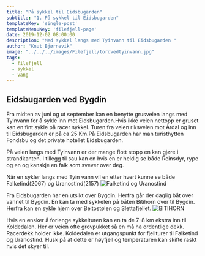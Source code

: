 ```yaml
---
title: "På sykkel til Eidsbugarden"
subtitle: "1. På sykkel til Eidsbugarden"
templateKey: 'single-post'
templateMenuKey: 'filefjell-page'
date: 2019-12-02 08:00:00
description: "Med sykkel langs med Tyinvann til Eidsbugarden "
author: "Knut Bjørnevik"
image: "../../../images/Filefjell/tordvedtyinvann.jpg"
tags:
  - filefjell
  - sykkel
  - vang
---
```


## Eidsbugarden ved Bygdin

Fra midten av juni og ut september kan en benytte grusveien langs med Tyinvann for å sykle inn mot Eidsbugarden.Hvis ikke veien nettopp er gruset kan en fint sykle på racer sykkel. Turen fra veien riksveien mot Årdal og inn til Eidsbugarden er på ca 25 Km.På Eidsbugarden har man turisthytten Fondsbu og det private hotellet Eidsbugarden.   

På veien langs med Tyinvann er der mange flott stopp en kan gjøre i strandkanten. I tillegg til sau kan en hvis en er heldig se både Reinsdyr, rype og en og kanskje en falk som svever over deg. 

Når en sykler langs med Tyin vann vil en etter hvert kunne se både Falketind(2067) og Uranostind(2157)
![Falketind og Uranostind ](../../../images/falketind/falketindfratyin.jpg)

Fra Eidsbugarden har en utsikt over Bygdin. Herfra går der daglig båt over vannet til Bygdin. En kan ta med sykkelen på båten Bitihorn over til Bygdin. Herfra kan en sykle hjem over Beitostølen og Slettafjellet. 
![BITIHORN ](../../../images/Filefjell/bitihorn.jpg)

Hvis en ønsker å forlenge sykkelturen kan en ta de 7-8 km ekstra inn til Koldedalen. Her er veien ofte grovpukket så en må ha ordentlige dekk. Racerdekk holder ikke. Koldedalen er utgangspunkt for fjellturer til Falketind og Uranostind. Husk på at dette er høyfjell og temperaturen kan skifte raskt hvis det skyer til. 